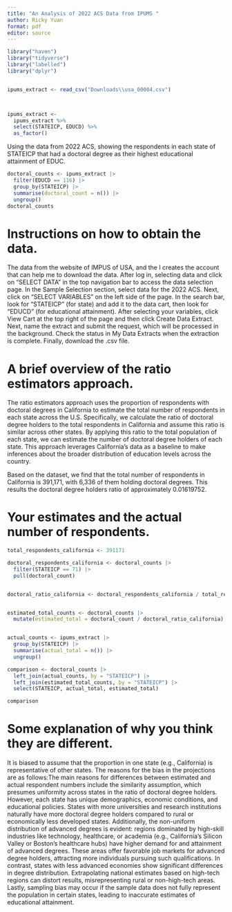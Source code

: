 ---
title: "An Analysis of 2022 ACS Data from IPUMS "
author: Ricky Yuan
format: pdf
editor: source
---

```{r, echo=FALSE, warning=FALSE, message=FALSE}
library("haven")
library("tidyverse")
library("labelled")
library("dplyr")


ipums_extract <- read_csv("Downloads\\usa_00004.csv")



ipums_extract <- 
  ipums_extract %>%
  select(STATEICP, EDUCD) %>%
  as_factor()

```

Using the data from 2022 ACS, showing the respondents in each state of STATEICP that had a doctoral degree as their highest educational attainment of EDUC.

```{r, echo=FALSE}
doctoral_counts <- ipums_extract |>
  filter(EDUCD == 116) |> 
  group_by(STATEICP) |>
  summarise(doctoral_count = n()) |> 
  ungroup()
doctoral_counts
```

# Instructions on how to obtain the data.

The data from the website of IMPUS of USA, and the I creates the account that can help me to download the data. After log in, selecting data and click on “SELECT DATA” in the top navigation bar to access the data selection page. In the Sample Selection section, select data for the 2022 ACS. Next, click on “SELECT VARIABLES” on the left side of the page. In the search bar, look for “STATEICP” (for state) and add it to the data cart, then look for “EDUCD” (for educational attainment). After selecting your variables, click View Cart at the top right of the page and then click Create Data Extract. Next, name the extract and submit the request, which will be processed in the background. Check the status in My Data Extracts when the extraction is complete. Finally, download the .csv file.

# A brief overview of the ratio estimators approach.

The ratio estimators approach uses the proportion of respondents with doctoral degrees in
California to estimate the total number of respondents in each state across the U.S. Specifically,
we calculate the ratio of doctoral degree holders to the total respondents in California and
assume this ratio is similar across other states. By applying this ratio to the total population of
each state, we can estimate the number of doctoral degree holders of each state. This approach
leverages California’s data as a baseline to make inferences about the broader distribution of
education levels across the country.

Based on the dataset, we find that the total number of respondents in California is 391,171,
with 6,336 of them holding doctoral degrees. This results the doctoral degree holders ratio of
approximately 0.01619752.

# Your estimates and the actual number of respondents.

```{r, echo=FALSE}
total_respondents_california <- 391171

doctoral_respondents_california <- doctoral_counts |>
  filter(STATEICP == 71) |>
  pull(doctoral_count)


doctoral_ratio_california <- doctoral_respondents_california / total_respondents_california


estimated_total_counts <- doctoral_counts |>
  mutate(estimated_total = doctoral_count / doctoral_ratio_california)


actual_counts <- ipums_extract |>
  group_by(STATEICP) |>
  summarise(actual_total = n()) |>  
  ungroup()

comparison <- doctoral_counts |>
  left_join(actual_counts, by = "STATEICP") |>
  left_join(estimated_total_counts, by = "STATEICP") |>
  select(STATEICP, actual_total, estimated_total)

comparison
```

# Some explanation of why you think they are different.

It is biased to assume that the proportion in one state (e.g., California) is representative of other states. The reasons for the bias in the projections are as follows:The main reasons for differences between estimated and actual respondent numbers include the similarity assumption, which presumes uniformity across states in the ratio of doctoral degree holders. However, each state has unique demographics, economic conditions, and educational policies. States with more universities and research institutions naturally have more doctoral degree holders compared to rural or economically less developed states. Additionally, the non-uniform distribution of advanced degrees is evident: regions dominated by high-skill industries like technology, healthcare, or academia (e.g., California's Silicon Valley or Boston's healthcare hubs) have higher demand for and attainment of advanced degrees. These areas offer favorable job markets for advanced degree holders, attracting more individuals pursuing such qualifications. In contrast, states with less advanced economies show significant differences in degree distribution. Extrapolating national estimates based on high-tech regions can distort results, misrepresenting rural or non-high-tech areas. Lastly, sampling bias may occur if the sample data does not fully represent the population in certain states, leading to inaccurate estimates of educational attainment.

